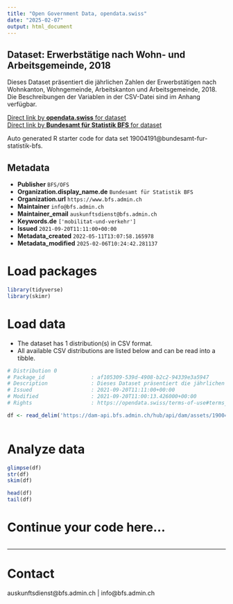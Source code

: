 ```yaml
---
title: "Open Government Data, opendata.swiss"
date: "2025-02-07"
output: html_document
---
```


## Dataset: Erwerbstätige nach Wohn- und Arbeitsgemeinde, 2018

Dieses Dataset präsentiert die jährlichen Zahlen der Erwerbstätigen nach Wohnkanton, Wohngemeinde, Arbeitskanton und Arbeitsgemeinde, 2018. Die Beschreibungen der Variablen in der CSV-Datei sind im Anhang verfügbar.

[Direct link by **opendata.swiss** for dataset](https://opendata.swiss/de/dataset/erwerbstatige-nach-wohn-und-arbeitsgemeinde-2018)<br>
[Direct link by **Bundesamt für Statistik BFS** for dataset](https://www.bfs.admin.ch/asset/de/ts-x-11.04.04.05-2018)

Auto generated R starter code for data set 19004191@bundesamt-fur-statistik-bfs.

## Metadata

- **Publisher** `BFS/OFS`
- **Organization.display_name.de** `Bundesamt für Statistik BFS`
- **Organization.url** `https://www.bfs.admin.ch`
- **Maintainer** `info@bfs.admin.ch`
- **Maintainer_email** `auskunftsdienst@bfs.admin.ch`
- **Keywords.de** `['mobilitat-und-verkehr']`
- **Issued** `2021-09-20T11:11:00+00:00`
- **Metadata_created** `2022-05-11T13:07:58.165978`
- **Metadata_modified** `2025-02-06T10:24:42.281137`


# Load packages

```r

library(tidyverse)
library(skimr)

```

# Load data

-   The dataset has 1 distribution(s) in CSV format.
-   All available CSV distributions are listed below and can be read into a tibble.

```r

# Distribution 0
# Package_id               : af105309-539d-4908-b2c2-94339e3a5947
# Description              : Dieses Dataset präsentiert die jährlichen Zahlen der Erwerbstätigen nach Wohnkanton, Wohngemeinde, Arbeitskanton und Arbeitsgemeinde, 2018. Die Beschreibungen der Variablen in der CSV-Datei sind im Anhang verfügbar.
# Issued                   : 2021-09-20T11:11:00+00:00
# Modified                 : 2021-09-20T11:00:13.426000+00:00
# Rights                   : https://opendata.swiss/terms-of-use#terms_by_ask

df <- read_delim('https://dam-api.bfs.admin.ch/hub/api/dam/assets/19004193/master')



```

# Analyze data

```r

glimpse(df)
str(df)
skim(df)

head(df)
tail(df)

```

# Continue your code here...

```r

```

------------------------------------------------------------------------

# Contact

auskunftsdienst@bfs.admin.ch | info@bfs.admin.ch
